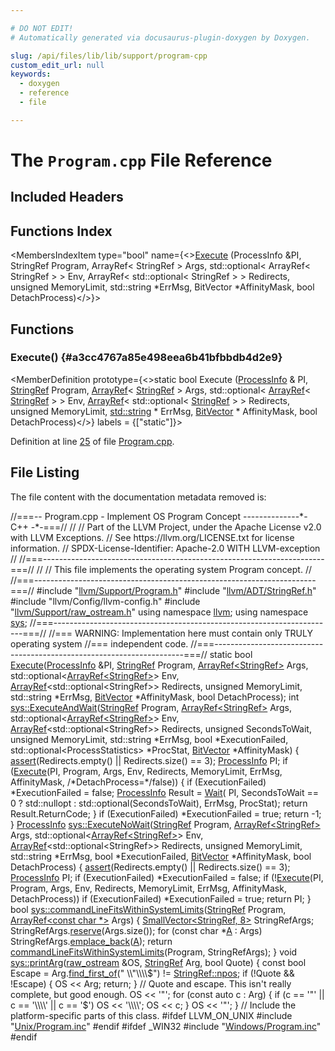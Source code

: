 ```yaml
---

# DO NOT EDIT!
# Automatically generated via docusaurus-plugin-doxygen by Doxygen.

slug: /api/files/lib/lib/support/program-cpp
custom_edit_url: null
keywords:
  - doxygen
  - reference
  - file

---
```





# The `Program.cpp` File Reference

<DoxygenPage pluginConfig={pluginConfig}>



## Included Headers

<IncludesList>
<IncludesListItem
  filePath="llvm/Support/Program.h"
  permalink="/docs/api/files/include/include/llvm/include/llvm/support/program-h"
  isLocal="true" />
<IncludesListItem
  filePath="llvm/ADT/StringRef.h"
  permalink="/docs/api/files/include/include/llvm/include/llvm/adt/stringref-h"
  isLocal="true" />
<IncludesListItem
  filePath="llvm/Config/llvm-config.h"
  permalink=""
  isLocal="true" />
<IncludesListItem
  filePath="llvm/Support/raw_ostream.h"
  permalink="/docs/api/files/include/include/llvm/include/llvm/support/raw-ostream-h"
  isLocal="true" />
<IncludesListItem
  filePath="Unix/Program.inc"
  permalink="/docs/api/files/lib/lib/support/lib/support/unix/program-inc"
  isLocal="true" />
</IncludesList>

## Functions Index

<MembersIndex>

<MembersIndexItem
  type="bool"
  name={<><a href="#a3cc4767a85e498eea6b41bfbbdb4d2e9">Execute</a> (ProcessInfo &amp;PI, StringRef Program, ArrayRef&lt; StringRef &gt; Args, std::optional&lt; ArrayRef&lt; StringRef &gt; &gt; Env, ArrayRef&lt; std::optional&lt; StringRef &gt; &gt; Redirects, unsigned MemoryLimit, std::string &#42;ErrMsg, BitVector &#42;AffinityMask, bool DetachProcess)</>}>
</MembersIndexItem>

</MembersIndex>


<SectionDefinition>

## Functions

### Execute() {#a3cc4767a85e498eea6b41bfbbdb4d2e9}

<MemberDefinition
  prototype={<>static bool Execute (<a href="/docs/api/structs/llvm/sys/processinfo">ProcessInfo</a> &amp; PI, <a href="/docs/api/classes/llvm/stringref">StringRef</a> Program, <a href="/docs/api/classes/llvm/arrayref">ArrayRef</a>&lt; <a href="/docs/api/classes/llvm/stringref">StringRef</a> &gt; Args, std::optional&lt; <a href="/docs/api/classes/llvm/arrayref">ArrayRef</a>&lt; <a href="/docs/api/classes/llvm/stringref">StringRef</a> &gt; &gt; Env, <a href="/docs/api/classes/llvm/arrayref">ArrayRef</a>&lt; std::optional&lt; <a href="/docs/api/classes/llvm/stringref">StringRef</a> &gt; &gt; Redirects, unsigned MemoryLimit, <a href="/docs/api/files/include/include/llvm/include/llvm/demangle/itaniumdemangle-h/#ae2b0d0345572d6718e219aa76d1d54edab45cffe084dd3d20d928bee85e7b0f21">std::string</a> &#42; ErrMsg, <a href="/docs/api/classes/llvm/bitvector">BitVector</a> &#42; AffinityMask, bool DetachProcess)</>}
  labels = {["static"]}>

Definition at line <a href="#l00025">25</a> of file <a href="/docs/api/files/lib/lib/support/program-cpp">Program.cpp</a>.
</MemberDefinition>

</SectionDefinition>

## File Listing

The file content with the documentation metadata removed is:

<ProgramListing>

<Link id="l00001" /><CodeLine lineNumber="1"><Highlight kind="comment">//===-- Program.cpp - Implement OS Program Concept --------------&#42;- C++ -&#42;-===//</Highlight><Highlight kind="normal"></Highlight></CodeLine>
<Link id="l00002" /><CodeLine lineNumber="2"><Highlight kind="normal"></Highlight><Highlight kind="comment">//</Highlight><Highlight kind="normal"></Highlight></CodeLine>
<Link id="l00003" /><CodeLine lineNumber="3"><Highlight kind="normal"></Highlight><Highlight kind="comment">// Part of the LLVM Project, under the Apache License v2.0 with LLVM Exceptions.</Highlight><Highlight kind="normal"></Highlight></CodeLine>
<Link id="l00004" /><CodeLine lineNumber="4"><Highlight kind="normal"></Highlight><Highlight kind="comment">// See https://llvm.org/LICENSE.txt for license information.</Highlight><Highlight kind="normal"></Highlight></CodeLine>
<Link id="l00005" /><CodeLine lineNumber="5"><Highlight kind="normal"></Highlight><Highlight kind="comment">// SPDX-License-Identifier: Apache-2.0 WITH LLVM-exception</Highlight><Highlight kind="normal"></Highlight></CodeLine>
<Link id="l00006" /><CodeLine lineNumber="6"><Highlight kind="normal"></Highlight><Highlight kind="comment">//</Highlight><Highlight kind="normal"></Highlight></CodeLine>
<Link id="l00007" /><CodeLine lineNumber="7"><Highlight kind="normal"></Highlight><Highlight kind="comment">//===----------------------------------------------------------------------===//</Highlight><Highlight kind="normal"></Highlight></CodeLine>
<Link id="l00008" /><CodeLine lineNumber="8"><Highlight kind="normal"></Highlight><Highlight kind="comment">//</Highlight><Highlight kind="normal"></Highlight></CodeLine>
<Link id="l00009" /><CodeLine lineNumber="9"><Highlight kind="normal"></Highlight><Highlight kind="comment">//  This file implements the operating system Program concept.</Highlight><Highlight kind="normal"></Highlight></CodeLine>
<Link id="l00010" /><CodeLine lineNumber="10"><Highlight kind="normal"></Highlight><Highlight kind="comment">//</Highlight><Highlight kind="normal"></Highlight></CodeLine>
<Link id="l00011" /><CodeLine lineNumber="11"><Highlight kind="normal"></Highlight><Highlight kind="comment">//===----------------------------------------------------------------------===//</Highlight><Highlight kind="normal"></Highlight></CodeLine>
<Link id="l00012" /><CodeLine lineNumber="12"><Highlight kind="normal"></Highlight></CodeLine>
<Link id="l00013" /><CodeLine lineNumber="13"><Highlight kind="normal"></Highlight><Highlight kind="preprocessor">#include &quot;<a href="/docs/api/files/include/include/llvm/include/llvm/support/program-h">llvm/Support/Program.h</a>&quot;</Highlight><Highlight kind="normal"></Highlight></CodeLine>
<Link id="l00014" /><CodeLine lineNumber="14"><Highlight kind="normal"></Highlight><Highlight kind="preprocessor">#include &quot;<a href="/docs/api/files/include/include/llvm/include/llvm/adt/stringref-h">llvm/ADT/StringRef.h</a>&quot;</Highlight><Highlight kind="normal"></Highlight></CodeLine>
<Link id="l00015" /><CodeLine lineNumber="15"><Highlight kind="normal"></Highlight><Highlight kind="preprocessor">#include &quot;llvm/Config/llvm-config.h&quot;</Highlight><Highlight kind="normal"></Highlight></CodeLine>
<Link id="l00016" /><CodeLine lineNumber="16"><Highlight kind="normal"></Highlight><Highlight kind="preprocessor">#include &quot;<a href="/docs/api/files/include/include/llvm/include/llvm/support/raw-ostream-h">llvm/Support/raw&#95;ostream.h</a>&quot;</Highlight><Highlight kind="normal"></Highlight></CodeLine>
<Link id="l00017" /><CodeLine lineNumber="17"><Highlight kind="normal"></Highlight><Highlight kind="keyword">using namespace </Highlight><Highlight kind="normal"><a href="/docs/api/namespaces/llvm">llvm</a>;</Highlight></CodeLine>
<Link id="l00018" /><CodeLine lineNumber="18"><Highlight kind="normal"></Highlight><Highlight kind="keyword">using namespace </Highlight><Highlight kind="normal"><a href="/docs/api/namespaces/llvm/sys">sys</a>;</Highlight></CodeLine>
<Link id="l00019" /><CodeLine lineNumber="19"><Highlight kind="normal"></Highlight></CodeLine>
<Link id="l00020" /><CodeLine lineNumber="20"><Highlight kind="normal"></Highlight><Highlight kind="comment">//===----------------------------------------------------------------------===//</Highlight><Highlight kind="normal"></Highlight></CodeLine>
<Link id="l00021" /><CodeLine lineNumber="21"><Highlight kind="normal"></Highlight><Highlight kind="comment">//=== WARNING: Implementation here must contain only TRULY operating system</Highlight><Highlight kind="normal"></Highlight></CodeLine>
<Link id="l00022" /><CodeLine lineNumber="22"><Highlight kind="normal"></Highlight><Highlight kind="comment">//===          independent code.</Highlight><Highlight kind="normal"></Highlight></CodeLine>
<Link id="l00023" /><CodeLine lineNumber="23"><Highlight kind="normal"></Highlight><Highlight kind="comment">//===----------------------------------------------------------------------===//</Highlight><Highlight kind="normal"></Highlight></CodeLine>
<Link id="l00024" /><CodeLine lineNumber="24"><Highlight kind="normal"></Highlight></CodeLine>
<Link id="l00025" /><CodeLine lineNumber="25" lineLink="#a3cc4767a85e498eea6b41bfbbdb4d2e9"><Highlight kind="normal"></Highlight><Highlight kind="keyword">static</Highlight><Highlight kind="normal"> </Highlight><Highlight kind="keywordtype">bool</Highlight><Highlight kind="normal"> <a href="#a3cc4767a85e498eea6b41bfbbdb4d2e9">Execute</a>(<a href="/docs/api/structs/llvm/sys/processinfo">ProcessInfo</a> &amp;PI, <a href="/docs/api/classes/llvm/stringref">StringRef</a> Program,</Highlight></CodeLine>
<Link id="l00026" /><CodeLine lineNumber="26"><Highlight kind="normal">                    <a href="/docs/api/classes/llvm/arrayref">ArrayRef&lt;StringRef&gt;</a> Args,</Highlight></CodeLine>
<Link id="l00027" /><CodeLine lineNumber="27"><Highlight kind="normal">                    std::optional&lt;<a href="/docs/api/classes/llvm/arrayref">ArrayRef&lt;StringRef&gt;</a>&gt; Env,</Highlight></CodeLine>
<Link id="l00028" /><CodeLine lineNumber="28"><Highlight kind="normal">                    <a href="/docs/api/classes/llvm/arrayref">ArrayRef</a>&lt;std::optional&lt;StringRef&gt;&gt; Redirects,</Highlight></CodeLine>
<Link id="l00029" /><CodeLine lineNumber="29"><Highlight kind="normal">                    </Highlight><Highlight kind="keywordtype">unsigned</Highlight><Highlight kind="normal"> MemoryLimit, std::string &#42;ErrMsg,</Highlight></CodeLine>
<Link id="l00030" /><CodeLine lineNumber="30"><Highlight kind="normal">                    <a href="/docs/api/classes/llvm/bitvector">BitVector</a> &#42;AffinityMask, </Highlight><Highlight kind="keywordtype">bool</Highlight><Highlight kind="normal"> DetachProcess);</Highlight></CodeLine>
<Link id="l00031" /><CodeLine lineNumber="31"><Highlight kind="normal"></Highlight></CodeLine>
<Link id="l00032" /><CodeLine lineNumber="32" lineLink="/docs/api/namespaces/llvm/sys/#abb13fbc7f52c659966b05092b19e6e19"><Highlight kind="normal"></Highlight><Highlight kind="keywordtype">int</Highlight><Highlight kind="normal"> <a href="/docs/api/namespaces/llvm/sys/#abb13fbc7f52c659966b05092b19e6e19">sys::ExecuteAndWait</a>(<a href="/docs/api/classes/llvm/stringref">StringRef</a> Program, <a href="/docs/api/classes/llvm/arrayref">ArrayRef&lt;StringRef&gt;</a> Args,</Highlight></CodeLine>
<Link id="l00033" /><CodeLine lineNumber="33"><Highlight kind="normal">                        std::optional&lt;<a href="/docs/api/classes/llvm/arrayref">ArrayRef&lt;StringRef&gt;</a>&gt; Env,</Highlight></CodeLine>
<Link id="l00034" /><CodeLine lineNumber="34"><Highlight kind="normal">                        <a href="/docs/api/classes/llvm/arrayref">ArrayRef</a>&lt;std::optional&lt;StringRef&gt;&gt; Redirects,</Highlight></CodeLine>
<Link id="l00035" /><CodeLine lineNumber="35"><Highlight kind="normal">                        </Highlight><Highlight kind="keywordtype">unsigned</Highlight><Highlight kind="normal"> SecondsToWait, </Highlight><Highlight kind="keywordtype">unsigned</Highlight><Highlight kind="normal"> MemoryLimit,</Highlight></CodeLine>
<Link id="l00036" /><CodeLine lineNumber="36"><Highlight kind="normal">                        std::string &#42;ErrMsg, </Highlight><Highlight kind="keywordtype">bool</Highlight><Highlight kind="normal"> &#42;ExecutionFailed,</Highlight></CodeLine>
<Link id="l00037" /><CodeLine lineNumber="37"><Highlight kind="normal">                        std::optional&lt;ProcessStatistics&gt; &#42;ProcStat,</Highlight></CodeLine>
<Link id="l00038" /><CodeLine lineNumber="38"><Highlight kind="normal">                        <a href="/docs/api/classes/llvm/bitvector">BitVector</a> &#42;AffinityMask) &#123;</Highlight></CodeLine>
<Link id="l00039" /><CodeLine lineNumber="39"><Highlight kind="normal">  <a href="/docs/api/files/lib/lib/target/lib/target/amdgpu/silowercontrolflow-cpp/#a4868c5d81c5ccc98c47aeab6244346a0">assert</a>(Redirects.empty() || Redirects.size() == 3);</Highlight></CodeLine>
<Link id="l00040" /><CodeLine lineNumber="40"><Highlight kind="normal">  <a href="/docs/api/structs/llvm/sys/processinfo">ProcessInfo</a> PI;</Highlight></CodeLine>
<Link id="l00041" /><CodeLine lineNumber="41"><Highlight kind="normal">  </Highlight><Highlight kind="keywordflow">if</Highlight><Highlight kind="normal"> (<a href="#a3cc4767a85e498eea6b41bfbbdb4d2e9">Execute</a>(PI, Program, Args, Env, Redirects, MemoryLimit, ErrMsg,</Highlight></CodeLine>
<Link id="l00042" /><CodeLine lineNumber="42"><Highlight kind="normal">              AffinityMask, </Highlight><Highlight kind="comment">/&#42;DetachProcess=&#42;/</Highlight><Highlight kind="keyword">false</Highlight><Highlight kind="normal">)) &#123;</Highlight></CodeLine>
<Link id="l00043" /><CodeLine lineNumber="43"><Highlight kind="normal">    </Highlight><Highlight kind="keywordflow">if</Highlight><Highlight kind="normal"> (ExecutionFailed)</Highlight></CodeLine>
<Link id="l00044" /><CodeLine lineNumber="44"><Highlight kind="normal">      &#42;ExecutionFailed = </Highlight><Highlight kind="keyword">false</Highlight><Highlight kind="normal">;</Highlight></CodeLine>
<Link id="l00045" /><CodeLine lineNumber="45"><Highlight kind="normal">    <a href="/docs/api/structs/llvm/sys/processinfo">ProcessInfo</a> Result = <a href="/docs/api/namespaces/llvm/#a233737223c9a3dba810df5b91bc91d1fa49bfe5e1e40e44e387a5e03c6ca759c5">Wait</a>(</Highlight></CodeLine>
<Link id="l00046" /><CodeLine lineNumber="46"><Highlight kind="normal">        PI, SecondsToWait == 0 ? std::nullopt : std::optional(SecondsToWait),</Highlight></CodeLine>
<Link id="l00047" /><CodeLine lineNumber="47"><Highlight kind="normal">        ErrMsg, ProcStat);</Highlight></CodeLine>
<Link id="l00048" /><CodeLine lineNumber="48"><Highlight kind="normal">    </Highlight><Highlight kind="keywordflow">return</Highlight><Highlight kind="normal"> Result.ReturnCode;</Highlight></CodeLine>
<Link id="l00049" /><CodeLine lineNumber="49"><Highlight kind="normal">  &#125;</Highlight></CodeLine>
<Link id="l00050" /><CodeLine lineNumber="50"><Highlight kind="normal"></Highlight></CodeLine>
<Link id="l00051" /><CodeLine lineNumber="51"><Highlight kind="normal">  </Highlight><Highlight kind="keywordflow">if</Highlight><Highlight kind="normal"> (ExecutionFailed)</Highlight></CodeLine>
<Link id="l00052" /><CodeLine lineNumber="52"><Highlight kind="normal">    &#42;ExecutionFailed = </Highlight><Highlight kind="keyword">true</Highlight><Highlight kind="normal">;</Highlight></CodeLine>
<Link id="l00053" /><CodeLine lineNumber="53"><Highlight kind="normal"></Highlight></CodeLine>
<Link id="l00054" /><CodeLine lineNumber="54"><Highlight kind="normal">  </Highlight><Highlight kind="keywordflow">return</Highlight><Highlight kind="normal"> -1;</Highlight></CodeLine>
<Link id="l00055" /><CodeLine lineNumber="55"><Highlight kind="normal">&#125;</Highlight></CodeLine>
<Link id="l00056" /><CodeLine lineNumber="56"><Highlight kind="normal"></Highlight></CodeLine>
<Link id="l00057" /><CodeLine lineNumber="57" lineLink="/docs/api/namespaces/llvm/sys/#a76fe26a8f1401a60839398dedb2f170c"><Highlight kind="normal"><a href="/docs/api/structs/llvm/sys/processinfo">ProcessInfo</a> <a href="/docs/api/namespaces/llvm/sys/#a76fe26a8f1401a60839398dedb2f170c">sys::ExecuteNoWait</a>(<a href="/docs/api/classes/llvm/stringref">StringRef</a> Program, <a href="/docs/api/classes/llvm/arrayref">ArrayRef&lt;StringRef&gt;</a> Args,</Highlight></CodeLine>
<Link id="l00058" /><CodeLine lineNumber="58"><Highlight kind="normal">                               std::optional&lt;<a href="/docs/api/classes/llvm/arrayref">ArrayRef&lt;StringRef&gt;</a>&gt; Env,</Highlight></CodeLine>
<Link id="l00059" /><CodeLine lineNumber="59"><Highlight kind="normal">                               <a href="/docs/api/classes/llvm/arrayref">ArrayRef</a>&lt;std::optional&lt;StringRef&gt;&gt; Redirects,</Highlight></CodeLine>
<Link id="l00060" /><CodeLine lineNumber="60"><Highlight kind="normal">                               </Highlight><Highlight kind="keywordtype">unsigned</Highlight><Highlight kind="normal"> MemoryLimit, std::string &#42;ErrMsg,</Highlight></CodeLine>
<Link id="l00061" /><CodeLine lineNumber="61"><Highlight kind="normal">                               </Highlight><Highlight kind="keywordtype">bool</Highlight><Highlight kind="normal"> &#42;ExecutionFailed, <a href="/docs/api/classes/llvm/bitvector">BitVector</a> &#42;AffinityMask,</Highlight></CodeLine>
<Link id="l00062" /><CodeLine lineNumber="62"><Highlight kind="normal">                               </Highlight><Highlight kind="keywordtype">bool</Highlight><Highlight kind="normal"> DetachProcess) &#123;</Highlight></CodeLine>
<Link id="l00063" /><CodeLine lineNumber="63"><Highlight kind="normal">  <a href="/docs/api/files/lib/lib/target/lib/target/amdgpu/silowercontrolflow-cpp/#a4868c5d81c5ccc98c47aeab6244346a0">assert</a>(Redirects.empty() || Redirects.size() == 3);</Highlight></CodeLine>
<Link id="l00064" /><CodeLine lineNumber="64"><Highlight kind="normal">  <a href="/docs/api/structs/llvm/sys/processinfo">ProcessInfo</a> PI;</Highlight></CodeLine>
<Link id="l00065" /><CodeLine lineNumber="65"><Highlight kind="normal">  </Highlight><Highlight kind="keywordflow">if</Highlight><Highlight kind="normal"> (ExecutionFailed)</Highlight></CodeLine>
<Link id="l00066" /><CodeLine lineNumber="66"><Highlight kind="normal">    &#42;ExecutionFailed = </Highlight><Highlight kind="keyword">false</Highlight><Highlight kind="normal">;</Highlight></CodeLine>
<Link id="l00067" /><CodeLine lineNumber="67"><Highlight kind="normal">  </Highlight><Highlight kind="keywordflow">if</Highlight><Highlight kind="normal"> (!<a href="#a3cc4767a85e498eea6b41bfbbdb4d2e9">Execute</a>(PI, Program, Args, Env, Redirects, MemoryLimit, ErrMsg,</Highlight></CodeLine>
<Link id="l00068" /><CodeLine lineNumber="68"><Highlight kind="normal">               AffinityMask, DetachProcess))</Highlight></CodeLine>
<Link id="l00069" /><CodeLine lineNumber="69"><Highlight kind="normal">    </Highlight><Highlight kind="keywordflow">if</Highlight><Highlight kind="normal"> (ExecutionFailed)</Highlight></CodeLine>
<Link id="l00070" /><CodeLine lineNumber="70"><Highlight kind="normal">      &#42;ExecutionFailed = </Highlight><Highlight kind="keyword">true</Highlight><Highlight kind="normal">;</Highlight></CodeLine>
<Link id="l00071" /><CodeLine lineNumber="71"><Highlight kind="normal"></Highlight></CodeLine>
<Link id="l00072" /><CodeLine lineNumber="72"><Highlight kind="normal">  </Highlight><Highlight kind="keywordflow">return</Highlight><Highlight kind="normal"> PI;</Highlight></CodeLine>
<Link id="l00073" /><CodeLine lineNumber="73"><Highlight kind="normal">&#125;</Highlight></CodeLine>
<Link id="l00074" /><CodeLine lineNumber="74"><Highlight kind="normal"></Highlight></CodeLine>
<Link id="l00075" /><CodeLine lineNumber="75" lineLink="/docs/api/namespaces/llvm/sys/#adbd83d14e81066db92fde766029a7c37"><Highlight kind="normal"></Highlight><Highlight kind="keywordtype">bool</Highlight><Highlight kind="normal"> <a href="/docs/api/namespaces/llvm/sys/#a8f03c560e53b510e60a472723126bb52">sys::commandLineFitsWithinSystemLimits</a>(<a href="/docs/api/classes/llvm/stringref">StringRef</a> Program,</Highlight></CodeLine>
<Link id="l00076" /><CodeLine lineNumber="76"><Highlight kind="normal">                                            <a href="/docs/api/classes/llvm/arrayref">ArrayRef&lt;const char &#42;&gt;</a> Args) &#123;</Highlight></CodeLine>
<Link id="l00077" /><CodeLine lineNumber="77"><Highlight kind="normal">  <a href="/docs/api/classes/llvm/smallvector">SmallVector&lt;StringRef, 8&gt;</a> StringRefArgs;</Highlight></CodeLine>
<Link id="l00078" /><CodeLine lineNumber="78"><Highlight kind="normal">  StringRefArgs.<a href="/docs/api/classes/llvm/smallvectorimpl/#a499ea32ca1b8d16cedfe01d1e5b08f29">reserve</a>(Args.size());</Highlight></CodeLine>
<Link id="l00079" /><CodeLine lineNumber="79"><Highlight kind="normal">  </Highlight><Highlight kind="keywordflow">for</Highlight><Highlight kind="normal"> (</Highlight><Highlight kind="keyword">const</Highlight><Highlight kind="normal"> </Highlight><Highlight kind="keywordtype">char</Highlight><Highlight kind="normal"> &#42;<a href="/docs/api/files/lib/lib/ir/builtingcs-cpp/#a2e38c85003a042421cde1647632d0b72">A</a> : Args)</Highlight></CodeLine>
<Link id="l00080" /><CodeLine lineNumber="80"><Highlight kind="normal">    StringRefArgs.<a href="/docs/api/classes/llvm/smallvectorimpl/#a396fcfee6914c76974b73c3d203da6a5">emplace&#95;back</a>(<a href="/docs/api/files/lib/lib/ir/builtingcs-cpp/#a2e38c85003a042421cde1647632d0b72">A</a>);</Highlight></CodeLine>
<Link id="l00081" /><CodeLine lineNumber="81"><Highlight kind="normal">  </Highlight><Highlight kind="keywordflow">return</Highlight><Highlight kind="normal"> <a href="/docs/api/namespaces/llvm/sys/#a8f03c560e53b510e60a472723126bb52">commandLineFitsWithinSystemLimits</a>(Program, StringRefArgs);</Highlight></CodeLine>
<Link id="l00082" /><CodeLine lineNumber="82"><Highlight kind="normal">&#125;</Highlight></CodeLine>
<Link id="l00083" /><CodeLine lineNumber="83"><Highlight kind="normal"></Highlight></CodeLine>
<Link id="l00084" /><CodeLine lineNumber="84" lineLink="/docs/api/namespaces/llvm/sys/#a2407bfb7839e9f051cd446d587f978be"><Highlight kind="normal"></Highlight><Highlight kind="keywordtype">void</Highlight><Highlight kind="normal"> <a href="/docs/api/namespaces/llvm/sys/#a2407bfb7839e9f051cd446d587f978be">sys::printArg</a>(<a href="/docs/api/classes/llvm/raw-ostream">raw&#95;ostream</a> &amp;OS, <a href="/docs/api/classes/llvm/stringref">StringRef</a> Arg, </Highlight><Highlight kind="keywordtype">bool</Highlight><Highlight kind="normal"> Quote) &#123;</Highlight></CodeLine>
<Link id="l00085" /><CodeLine lineNumber="85"><Highlight kind="normal">  </Highlight><Highlight kind="keyword">const</Highlight><Highlight kind="normal"> </Highlight><Highlight kind="keywordtype">bool</Highlight><Highlight kind="normal"> Escape = Arg.<a href="/docs/api/classes/llvm/stringref/#a93b15a8c0022febbe39d17ab933737a8">find&#95;first&#95;of</a>(</Highlight><Highlight kind="stringliteral">&quot; \\&quot;\\\\$&quot;</Highlight><Highlight kind="normal">) != <a href="/docs/api/classes/llvm/stringref/#ad0f54a163ac500b144590640c6f1eb6b">StringRef::npos</a>;</Highlight></CodeLine>
<Link id="l00086" /><CodeLine lineNumber="86"><Highlight kind="normal"></Highlight></CodeLine>
<Link id="l00087" /><CodeLine lineNumber="87"><Highlight kind="normal">  </Highlight><Highlight kind="keywordflow">if</Highlight><Highlight kind="normal"> (!Quote &amp;&amp; !Escape) &#123;</Highlight></CodeLine>
<Link id="l00088" /><CodeLine lineNumber="88"><Highlight kind="normal">    OS &lt;&lt; Arg;</Highlight></CodeLine>
<Link id="l00089" /><CodeLine lineNumber="89"><Highlight kind="normal">    </Highlight><Highlight kind="keywordflow">return</Highlight><Highlight kind="normal">;</Highlight></CodeLine>
<Link id="l00090" /><CodeLine lineNumber="90"><Highlight kind="normal">  &#125;</Highlight></CodeLine>
<Link id="l00091" /><CodeLine lineNumber="91"><Highlight kind="normal"></Highlight></CodeLine>
<Link id="l00092" /><CodeLine lineNumber="92"><Highlight kind="normal">  </Highlight><Highlight kind="comment">// Quote and escape. This isn&#39;t really complete, but good enough.</Highlight><Highlight kind="normal"></Highlight></CodeLine>
<Link id="l00093" /><CodeLine lineNumber="93"><Highlight kind="normal">  OS &lt;&lt; </Highlight><Highlight kind="charliteral">&#39;&quot;&#39;</Highlight><Highlight kind="normal">;</Highlight></CodeLine>
<Link id="l00094" /><CodeLine lineNumber="94"><Highlight kind="normal">  </Highlight><Highlight kind="keywordflow">for</Highlight><Highlight kind="normal"> (</Highlight><Highlight kind="keyword">const</Highlight><Highlight kind="normal"> </Highlight><Highlight kind="keyword">auto</Highlight><Highlight kind="normal"> c : Arg) &#123;</Highlight></CodeLine>
<Link id="l00095" /><CodeLine lineNumber="95"><Highlight kind="normal">    </Highlight><Highlight kind="keywordflow">if</Highlight><Highlight kind="normal"> (c == </Highlight><Highlight kind="charliteral">&#39;&quot;&#39;</Highlight><Highlight kind="normal"> || c == </Highlight><Highlight kind="charliteral">&#39;\\\\&#39;</Highlight><Highlight kind="normal"> || c == </Highlight><Highlight kind="charliteral">&#39;$&#39;</Highlight><Highlight kind="normal">)</Highlight></CodeLine>
<Link id="l00096" /><CodeLine lineNumber="96"><Highlight kind="normal">      OS &lt;&lt; </Highlight><Highlight kind="charliteral">&#39;\\\\&#39;</Highlight><Highlight kind="normal">;</Highlight></CodeLine>
<Link id="l00097" /><CodeLine lineNumber="97"><Highlight kind="normal">    OS &lt;&lt; c;</Highlight></CodeLine>
<Link id="l00098" /><CodeLine lineNumber="98"><Highlight kind="normal">  &#125;</Highlight></CodeLine>
<Link id="l00099" /><CodeLine lineNumber="99"><Highlight kind="normal">  OS &lt;&lt; </Highlight><Highlight kind="charliteral">&#39;&quot;&#39;</Highlight><Highlight kind="normal">;</Highlight></CodeLine>
<Link id="l00100" /><CodeLine lineNumber="100"><Highlight kind="normal">&#125;</Highlight></CodeLine>
<Link id="l00101" /><CodeLine lineNumber="101"><Highlight kind="normal"></Highlight></CodeLine>
<Link id="l00102" /><CodeLine lineNumber="102"><Highlight kind="normal"></Highlight><Highlight kind="comment">// Include the platform-specific parts of this class.</Highlight><Highlight kind="normal"></Highlight></CodeLine>
<Link id="l00103" /><CodeLine lineNumber="103"><Highlight kind="normal"></Highlight><Highlight kind="preprocessor">#ifdef LLVM&#95;ON&#95;UNIX</Highlight><Highlight kind="normal"></Highlight></CodeLine>
<Link id="l00104" /><CodeLine lineNumber="104"><Highlight kind="normal"></Highlight><Highlight kind="preprocessor">#include &quot;<a href="/docs/api/files/lib/lib/support/lib/support/unix/program-inc">Unix/Program.inc</a>&quot;</Highlight><Highlight kind="normal"></Highlight></CodeLine>
<Link id="l00105" /><CodeLine lineNumber="105"><Highlight kind="normal"></Highlight><Highlight kind="preprocessor">#endif</Highlight><Highlight kind="normal"></Highlight></CodeLine>
<Link id="l00106" /><CodeLine lineNumber="106"><Highlight kind="normal"></Highlight><Highlight kind="preprocessor">#ifdef &#95;WIN32</Highlight><Highlight kind="normal"></Highlight></CodeLine>
<Link id="l00107" /><CodeLine lineNumber="107"><Highlight kind="normal"></Highlight><Highlight kind="preprocessor">#include &quot;<a href="/docs/api/files/lib/lib/support/lib/support/windows/program-inc">Windows/Program.inc</a>&quot;</Highlight><Highlight kind="normal"></Highlight></CodeLine>
<Link id="l00108" /><CodeLine lineNumber="108"><Highlight kind="normal"></Highlight><Highlight kind="preprocessor">#endif</Highlight></CodeLine>

</ProgramListing>

</DoxygenPage>
